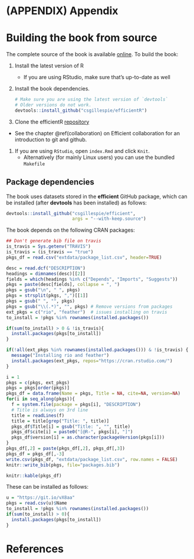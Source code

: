 # (APPENDIX) Appendix {-} 

# Building the book from source

The complete source of the book is available [online](https://github.com/csgillespie/efficientR). To build the book:

1. Install the latest version of R
    * If you are using RStudio, make sure that's up-to-date as well
1. Install the book dependencies.

    ```r
    # Make sure you are using the latest version of `devtools`
    # Older versions do not work.
    devtools::install_github("csgillespie/efficientR")
    ```
    
1. Clone the efficientR [repository](https://github.com/csgillespie/efficientR)
  * See the chapter \@ref(collaboration) on Efficient collaboration for an introduction
  to git and github.
1. If you are using `RStudio`, open `index.Rmd` and click `Knit`.
    * Alternatively (for mainly Linux users) you can use the bundled `Makefile`

## Package dependencies 

The book uses datasets stored in the **efficient** GitHub package, which can be installed (after **devtools** has been installed) as follows:

```r
devtools::install_github("csgillespie/efficient",
                         args = "--with-keep.source")
```


The book depends on the following CRAN packages:

```r
## Don't generate bib file on travis
is_travis = Sys.getenv("TRAVIS")
is_travis = (is_travis == "true")
pkgs_df = read.csv("extdata/package_list.csv", header=TRUE)
```

```r
desc = read.dcf("DESCRIPTION")
headings = dimnames(desc)[[2]]
fields = which(headings %in% c("Depends", "Imports", "Suggests"))
pkgs = paste(desc[fields], collapse = ", ")
pkgs = gsub("\n", " ", pkgs)
pkgs = strsplit(pkgs, ",")[[1]]
pkgs = gsub(" ", "", pkgs)
pkgs = gsub("\\(.*)", "", pkgs) # Remove versions from packages
ext_pkgs = c("rio", "feather")  # issues installing on travis
to_install = !pkgs %in% rownames(installed.packages())

if(sum(to_install) > 0 & !is_travis){
  install.packages(pkgs[to_install])
}

if(!all(ext_pkgs %in% rownames(installed.packages())) & !is_travis) {
  message("Installing rio and feather")
  install.packages(ext_pkgs, repos="https://cran.rstudio.com/")
}

i = 1
pkgs = c(pkgs, ext_pkgs)
pkgs = pkgs[order(pkgs)]
pkgs_df = data.frame(Name = pkgs, Title = NA, cite=NA, version=NA)
for(i in seq_along(pkgs)){
  f = system.file(package = pkgs[i], "DESCRIPTION")
  # Title is always on 3rd line
  title = readLines(f)
  title = title[grep("Title: ", title)]
  pkgs_df$Title[i] = gsub("Title: ", "", title)
  pkgs_df$cite[i] = paste0("[@R-", pkgs[i], "]")
  pkgs_df$version[i] = as.character(packageVersion(pkgs[i]))
}
pkgs_df[,2] = paste(pkgs_df[,2], pkgs_df[,3])
pkgs_df = pkgs_df[,-3]
write.csv(pkgs_df, "extdata/package_list.csv", row.names = FALSE)
knitr::write_bib(pkgs, file="packages.bib")
```

```r
knitr::kable(pkgs_df)
```

These can be installed as follows:

```r
u = "https://git.io/vX8aa"
pkgs = read.csv(u)$Name
to_install = !pkgs %in% rownames(installed.packages())
if(sum(to_install) > 0){
  install.packages(pkgs[to_install])
}
```

# References {-}
